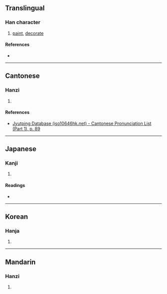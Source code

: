 {{also|塈}}
{{character info/new}}
==Translingual==

===Han character===
{{Han char|rn=32|rad=土|as=11|sn=14|four=|canj=HUG|ids=⿱旣土}}

# [[paint]], [[decorate]]

====References====
* {{Han ref|kx=0238.020|dkj=05423|dj=0476.110|hdz=10481.031|uh=588D|ud=22669}}

----

==Cantonese==

===Hanzi===
{{yue-hanzi|jyut=[[hei3]], [[kei3]], [[gei3]]|y=hei3, kei3, gei3}}

# {{defn|lang=yue|sort=土11}}

====References====
* [http://www.iso10646hk.net/jp/document/download.jsp Jyutping Database (iso10646hk.net) - Cantonese Pronunciation List (Part 1), p. 89]

----

==Japanese==

===Kanji===
{{ja-kanji|grade=|rs=土11}}

# {{defn|lang=ja|sort=土11}}

====Readings====
* {{ja-readings|on=[[き]] (ki), [[ぎ]] (gi), [[け]] (ke), [[かい]] (kai), [[がい]] (gai)|kun=[[ぬる]] (nuru), [[かざる]] (kazaru), [[とる]] (toru), [[いこう]] (ikou)}}

----

==Korean==

===Hanja===
{{ko-hanja|hangeul=기|rv=gi|mr=ki}}

# {{defn|lang=ko|sort=土11}}

----

==Mandarin==

===Hanzi===
{{cmn-hanzi|pin=[[xì]] ([[xi4]])|wg=hsi<sup>4</sup>}}

# {{defn|lang=cmn|sort=土11}}